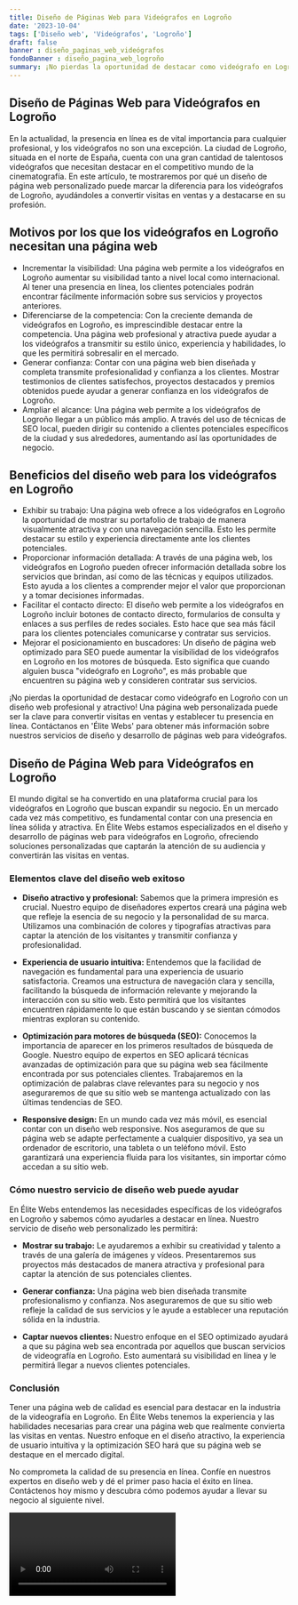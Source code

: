 ```yaml
---
title: Diseño de Páginas Web para Videógrafos en Logroño
date: '2023-10-04'
tags: ['Diseño web', 'Videógrafos', 'Logroño']
draft: false
banner : diseño_paginas_web_videógrafos
fondoBanner : diseño_pagina_web_logroño
summary: ¡No pierdas la oportunidad de destacar como videógrafo en Logroño con un diseño web profesional y atractivo! Una página web personalizada puede ser la clave para convertir visitas en ventas y establecer tu presencia en línea. Contáctanos en 'Élite Webs' para obtener más información sobre nuestros servicios de diseño y desarrollo de páginas web para videógrafos.
---
```


## **Diseño de Páginas Web para Videógrafos en Logroño**
En la actualidad, la presencia en línea es de vital importancia para cualquier profesional, y los videógrafos no son una excepción. La ciudad de Logroño, situada en el norte de España, cuenta con una gran cantidad de talentosos videógrafos que necesitan destacar en el competitivo mundo de la cinematografía. En este artículo, te mostraremos por qué un diseño de página web personalizado puede marcar la diferencia para los videógrafos de Logroño, ayudándoles a convertir visitas en ventas y a destacarse en su profesión.

## **Motivos por los que los videógrafos en Logroño necesitan una página web**
- Incrementar la visibilidad: Una página web permite a los videógrafos en Logroño aumentar su visibilidad tanto a nivel local como internacional. Al tener una presencia en línea, los clientes potenciales podrán encontrar fácilmente información sobre sus servicios y proyectos anteriores.
- Diferenciarse de la competencia: Con la creciente demanda de videógrafos en Logroño, es imprescindible destacar entre la competencia. Una página web profesional y atractiva puede ayudar a los videógrafos a transmitir su estilo único, experiencia y habilidades, lo que les permitirá sobresalir en el mercado.
- Generar confianza: Contar con una página web bien diseñada y completa transmite profesionalidad y confianza a los clientes. Mostrar testimonios de clientes satisfechos, proyectos destacados y premios obtenidos puede ayudar a generar confianza en los videógrafos de Logroño.
- Ampliar el alcance: Una página web permite a los videógrafos de Logroño llegar a un público más amplio. A través del uso de técnicas de SEO local, pueden dirigir su contenido a clientes potenciales específicos de la ciudad y sus alrededores, aumentando así las oportunidades de negocio.

## **Beneficios del diseño web para los videógrafos en Logroño**
- Exhibir su trabajo: Una página web ofrece a los videógrafos en Logroño la oportunidad de mostrar su portafolio de trabajo de manera visualmente atractiva y con una navegación sencilla. Esto les permite destacar su estilo y experiencia directamente ante los clientes potenciales.
- Proporcionar información detallada: A través de una página web, los videógrafos en Logroño pueden ofrecer información detallada sobre los servicios que brindan, así como de las técnicas y equipos utilizados. Esto ayuda a los clientes a comprender mejor el valor que proporcionan y a tomar decisiones informadas.
- Facilitar el contacto directo: El diseño web permite a los videógrafos en Logroño incluir botones de contacto directo, formularios de consulta y enlaces a sus perfiles de redes sociales. Esto hace que sea más fácil para los clientes potenciales comunicarse y contratar sus servicios.
- Mejorar el posicionamiento en buscadores: Un diseño de página web optimizado para SEO puede aumentar la visibilidad de los videógrafos en Logroño en los motores de búsqueda. Esto significa que cuando alguien busca "videógrafo en Logroño", es más probable que encuentren su página web y consideren contratar sus servicios.

¡No pierdas la oportunidad de destacar como videógrafo en Logroño con un diseño web profesional y atractivo! Una página web personalizada puede ser la clave para convertir visitas en ventas y establecer tu presencia en línea. Contáctanos en 'Élite Webs' para obtener más información sobre nuestros servicios de diseño y desarrollo de páginas web para videógrafos.

<GifSeo />

<Cta />

## Diseño de Página Web para Videógrafos en Logroño

El mundo digital se ha convertido en una plataforma crucial para los videógrafos en Logroño que buscan expandir su negocio. En un mercado cada vez más competitivo, es fundamental contar con una presencia en línea sólida y atractiva. En Élite Webs estamos especializados en el diseño y desarrollo de páginas web para videógrafos en Logroño, ofreciendo soluciones personalizadas que captarán la atención de su audiencia y convertirán las visitas en ventas.

### Elementos clave del diseño web exitoso

- **Diseño atractivo y profesional:** Sabemos que la primera impresión es crucial. Nuestro equipo de diseñadores expertos creará una página web que refleje la esencia de su negocio y la personalidad de su marca. Utilizamos una combinación de colores y tipografías atractivas para captar la atención de los visitantes y transmitir confianza y profesionalidad.

- **Experiencia de usuario intuitiva:** Entendemos que la facilidad de navegación es fundamental para una experiencia de usuario satisfactoria. Creamos una estructura de navegación clara y sencilla, facilitando la búsqueda de información relevante y mejorando la interacción con su sitio web. Esto permitirá que los visitantes encuentren rápidamente lo que están buscando y se sientan cómodos mientras exploran su contenido.

- **Optimización para motores de búsqueda (SEO):** Conocemos la importancia de aparecer en los primeros resultados de búsqueda de Google. Nuestro equipo de expertos en SEO aplicará técnicas avanzadas de optimización para que su página web sea fácilmente encontrada por sus potenciales clientes. Trabajaremos en la optimización de palabras clave relevantes para su negocio y nos aseguraremos de que su sitio web se mantenga actualizado con las últimas tendencias de SEO.

- **Responsive design:** En un mundo cada vez más móvil, es esencial contar con un diseño web responsive. Nos aseguramos de que su página web se adapte perfectamente a cualquier dispositivo, ya sea un ordenador de escritorio, una tableta o un teléfono móvil. Esto garantizará una experiencia fluida para los visitantes, sin importar cómo accedan a su sitio web.

### Cómo nuestro servicio de diseño web puede ayudar

En Élite Webs entendemos las necesidades específicas de los videógrafos en Logroño y sabemos cómo ayudarles a destacar en línea. Nuestro servicio de diseño web personalizado les permitirá:

- **Mostrar su trabajo:** Le ayudaremos a exhibir su creatividad y talento a través de una galería de imágenes y vídeos. Presentaremos sus proyectos más destacados de manera atractiva y profesional para captar la atención de sus potenciales clientes.

- **Generar confianza:** Una página web bien diseñada transmite profesionalismo y confianza. Nos aseguraremos de que su sitio web refleje la calidad de sus servicios y le ayude a establecer una reputación sólida en la industria.

- **Captar nuevos clientes:** Nuestro enfoque en el SEO optimizado ayudará a que su página web sea encontrada por aquellos que buscan servicios de videografía en Logroño. Esto aumentará su visibilidad en línea y le permitirá llegar a nuevos clientes potenciales.

### Conclusión

Tener una página web de calidad es esencial para destacar en la industria de la videografía en Logroño. En Élite Webs tenemos la experiencia y las habilidades necesarias para crear una página web que realmente convierta las visitas en ventas. Nuestro enfoque en el diseño atractivo, la experiencia de usuario intuitiva y la optimización SEO hará que su página web se destaque en el mercado digital.

No comprometa la calidad de su presencia en línea. Confíe en nuestros expertos en diseño web y dé el primer paso hacia el éxito en línea. Contáctenos hoy mismo y descubra cómo podemos ayudar a llevar su negocio al siguiente nivel.

<Video />

<CtaBot job='Videógrafos' city='Logroño'/>

<Gmaps query='Logroño+españa+maps' />